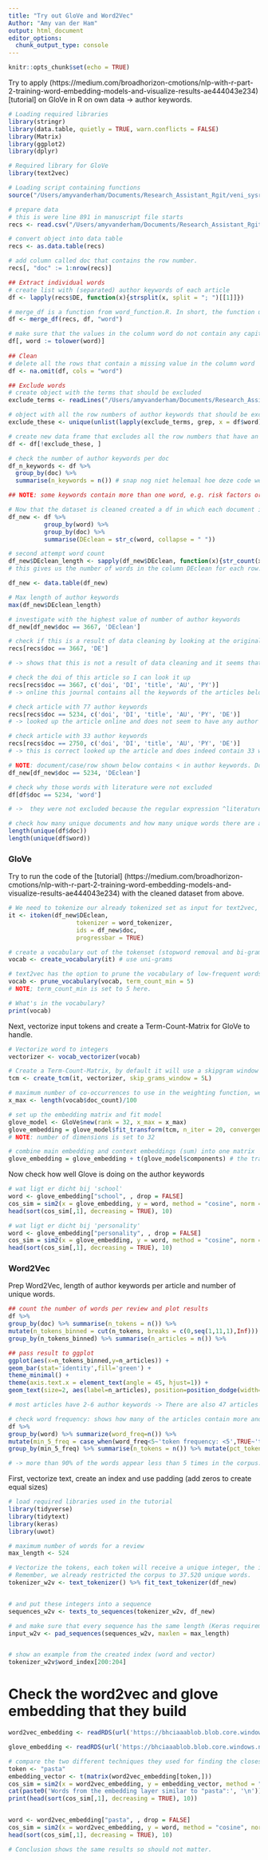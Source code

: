 ```yaml
---
title: "Try out GloVe and Word2Vec"
Author: "Amy van der Ham"
output: html_document
editor_options: 
  chunk_output_type: console
---
```


```r
knitr::opts_chunk$set(echo = TRUE)
```
Try to apply (https://medium.com/broadhorizon-cmotions/nlp-with-r-part-2-training-word-embedding-models-and-visualize-results-ae444043e234)[tutorial] on GloVe in R on own data -> author keywords. 

```r
# Loading required libraries
library(stringr)
library(data.table, quietly = TRUE, warn.conflicts = FALSE)
library(Matrix)
library(ggplot2)
library(dplyr)

# Required library for GloVe
library(text2vec)

# Loading script containing functions
source("/Users/amyvanderham/Documents/Research_Assistant_Rgit/veni_sysrev/word_functions.R")

# prepare data 
# this is were line 891 in manuscript file starts
recs <- read.csv("/Users/amyvanderham/Documents/Research_Assistant_Rgit/veni_sysrev/recs_final.csv")

# convert object into data table
recs <- as.data.table(recs)

# add column called doc that contains the row number.
recs[, "doc" := 1:nrow(recs)]

## Extract individual words
# create list with (separated) author keywords of each article
df <- lapply(recs$DE, function(x){strsplit(x, split = "; ")[[1]]})

# merge_df is a function from word_function.R. In short, the function unlist() is applied to the list object that has been put into the function (in this case df) and adds the output/result of this to the new column. 
df <- merge_df(recs, df, "word")

# make sure that the values in the column word do not contain any capitals.   
df[, word := tolower(word)]
  
## Clean
# delete all the rows that contain a missing value in the column word
df <- na.omit(df, cols = "word")

## Exclude words
# create object with the terms that should be excluded  
exclude_terms <- readLines("/Users/amyvanderham/Documents/Research_Assistant_Rgit/veni_sysrev/exclude_terms.txt")

# object with all the row numbers of author keywords that should be excluded from the data frame 
exclude_these <- unique(unlist(lapply(exclude_terms, grep, x = df$word)))

# create new data frame that excludes all the row numbers that have an author keyword that should be excluded 
df <- df[!exclude_these, ]

# check the number of author keywords per doc
df_n_keywords <- df %>% 
  group_by(doc) %>% 
  summarise(n_keywords = n()) # snap nog niet helemaal hoe deze code weet dat die n() dan betrekking heeft op de column word maar gaat wel goed. 

## NOTE: some keywords contain more than one word, e.g. risk factors or follow-up studies and youth smoking behavior. So to now the lenght (number of words) per doc this won't work

# Now that the dataset is cleaned created a df in which each document is a row and the column DEclean contains the author keywords of the specific document. Shape the tokens back to their original form
df_new <- df %>% 
          group_by(word) %>% 
          group_by(doc) %>% 
          summarise(DEclean = str_c(word, collapse = " "))

# second attempt word count
df_new$DEclean_length <- sapply(df_new$DEclean, function(x){str_count(x, " ")+1})
# this gives us the number of words in the column DEclean for each row. NOTE: words that are connected by a - are seen as one word, e.g. follow-up or affect-regulatory. Also, abbreviations are also counted as a word, e.g. INFORMATION AND COMMUNICATION TECHNOLOGY (ICT). (ICT) is counted in this example. 

df_new <- data.table(df_new)

# Max length of author keywords 
max(df_new$DEclean_length)

# investigate with the highest value of number of author keywords
df_new[df_new$doc == 3667, 'DEclean']

# check if this is a result of data cleaning by looking at the original data set
recs[recs$doc == 3667, 'DE']

# -> shows that this is not a result of data cleaning and it seems that this article does really have 524 author keywords.

# check the doi of this article so I can look it up
recs[recs$doc == 3667, c('doi', 'DI', 'title', 'AU', 'PY')]
# -> online this journal contains all the keywords of the articles belonging to this journal in the past 5 years. 

# check article with 77 author keywords
recs[recs$doc == 5234, c('doi', 'DI', 'title', 'AU', 'PY', 'DE')] 
# -> looked up the article online and does not seem to have any author keywords, do not not know where the words come from. 

# check article with 33 author keywords
recs[recs$doc == 2750, c('doi', 'DI', 'title', 'AU', 'PY', 'DE')] 
# -> this is correct looked up the article and does indeed contain 33 words in the author keywords. Same is the case for the article with 30 author keywords (doc = 1186)

# NOTE: document/case/row shown below contains < in author keywords. Does this need to be cleaned? It also includes the word literature whereas this word was part of the terms that had to be excluded.
df_new[df_new$doc == 5234, 'DEclean']

# check why those words with literature were not excluded
df[df$doc == 5234, 'word']

# ->  they were not excluded because the regular expression ^literature$ tells to only delete those values that where start of the string is followed by literature followed by the end of the string. 

# check how many unique documents and how many unique words there are after excluding non substantive words. 
length(unique(df$doc))
length(unique(df$word))
```

### GloVe ###
Try to run the code of the [tutorial] (https://medium.com/broadhorizon-cmotions/nlp-with-r-part-2-training-word-embedding-models-and-visualize-results-ae444043e234) with the cleaned dataset from above. 
```r
# We need to tokenize our already tokenized set as input for text2vec, re-use cleaned text in df_new
it <- itoken(df_new$DEclean, 
                   tokenizer = word_tokenizer,
                   ids = df_new$doc,
                   progressbar = TRUE)

# create a vocabulary out of the tokenset (stopword removal and bi-grams are optional)
vocab <- create_vocabulary(it) # use uni-grams

# text2vec has the option to prune the vocabulary of low-frequent words
vocab <- prune_vocabulary(vocab, term_count_min = 5)
# NOTE; term_count_min is set to 5 here.

# What's in the vocabulary?
print(vocab)
```

Next, vectorize input tokens and create a Term-Count-Matrix for GloVe to handle. 
```r
# Vectorize word to integers
vectorizer <- vocab_vectorizer(vocab)

# Create a Term-Count-Matrix, by default it will use a skipgram window of 5 (symmetrical)
tcm <- create_tcm(it, vectorizer, skip_grams_window = 5L)

# maximum number of co-occurrences to use in the weighting function, we choose the entire token set divided by 100
x_max <- length(vocab$doc_count)/100

# set up the embedding matrix and fit model
glove_model <- GloVe$new(rank = 32, x_max = x_max) 
glove_embedding = glove_model$fit_transform(tcm, n_iter = 20, convergence_tol = 0.01, n_threads = 4)
# NOTE: number of dimensions is set to 32

# combine main embedding and context embeddings (sum) into one matrix
glove_embedding = glove_embedding + t(glove_model$components) # the transpose of the context matrix
```

Now check how well Glove is doing on the author keywords
```r
# wat ligt er dicht bij 'school'
word <- glove_embedding["school", , drop = FALSE] 
cos_sim = sim2(x = glove_embedding, y = word, method = "cosine", norm = "l2")
head(sort(cos_sim[,1], decreasing = TRUE), 10)

# wat ligt er dicht bij 'personality'
word <- glove_embedding["personality", , drop = FALSE] 
cos_sim = sim2(x = glove_embedding, y = word, method = "cosine", norm = "l2")
head(sort(cos_sim[,1], decreasing = TRUE), 10)
```

### Word2Vec ###
Prep Word2Vec, length of author keywords per article and number of unique words. 
```r
## count the number of words per review and plot results
df %>% 
group_by(doc) %>% summarise(n_tokens = n()) %>%
mutate(n_tokens_binned = cut(n_tokens, breaks = c(0,seq(1,11,1),Inf))) %>% 
group_by(n_tokens_binned) %>% summarise(n_articles = n()) %>% 

## pass result to ggplot
ggplot(aes(x=n_tokens_binned,y=n_articles)) + 
geom_bar(stat='identity',fill='green') + 
theme_minimal() + 
theme(axis.text.x = element_text(angle = 45, hjust=1)) + 
geom_text(size=2, aes(label=n_articles), position=position_dodge(width=0.9), vjust=-0.25)

# most articles have 2-6 author keywords -> There are also 47 articles that only have 1 author keyword

# check word frequency: shows how many of the articles contain more and less than 5 author keywords. 
df %>% 
group_by(word) %>% summarize(word_freq=n()) %>% 
mutate(min_5_freq = case_when(word_freq<5~'token frequency: <5',TRUE~'token frequency: >=5')) %>% 
group_by(min_5_freq) %>% summarise(n_tokens = n()) %>% mutate(pct_tokens = n_tokens / sum(n_tokens))

# -> more than 90% of the words appear less than 5 times in the corpus. 
```

First, vectorize text, create an index and use padding (add zeros to create equal sizes)
```r
# load required libraries used in the tutorial 
library(tidyverse)
library(tidytext)
library(keras)
library(uwot)

# maximum number of words for a review
max_length <- 524

# Vectorize the tokens, each token will receive a unique integer, the index of that token in a dictionary. 
# Remember, we already restricted the corpus to 37.520 unique words.
tokenizer_w2v <- text_tokenizer() %>% fit_text_tokenizer(df_new)


# and put these integers into a sequence
sequences_w2v <- texts_to_sequences(tokenizer_w2v, df_new)

# and make sure that every sequence has the same length (Keras requirement)
input_w2v <- pad_sequences(sequences_w2v, maxlen = max_length)


# show an example from the created index (word and vector)
tokenizer_w2v$word_index[200:204]
```
# Check the word2vec and glove embedding that they build
```r
word2vec_embedding <- readRDS(url('https://bhciaaablob.blob.core.windows.net/cmotionsnlpblogs/word2vec_embedding.RDS','rb'))

glove_embedding <- readRDS(url('https://bhciaaablob.blob.core.windows.net/cmotionsnlpblogs/glove_embedding.RDS','rb'))

# compare the two different techniques they used for finding the closest words 
token <- "pasta"
embedding_vector <- t(matrix(word2vec_embedding[token,])) 
cos_sim = sim2(x = word2vec_embedding, y = embedding_vector, method = "cosine", norm = "l2")
cat(paste0('Words from the embedding layer similar to "pasta":', '\n'))
print(head(sort(cos_sim[,1], decreasing = TRUE), 10))


word <- word2vec_embedding["pasta", , drop = FALSE] 
cos_sim = sim2(x = word2vec_embedding, y = word, method = "cosine", norm = "l2")
head(sort(cos_sim[,1], decreasing = TRUE), 10)

# Conclusion shows the same results so should not matter. 
```

